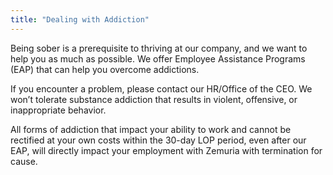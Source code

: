 ```yaml
---
title: "Dealing with Addiction"
---
```


Being sober is a prerequisite to thriving at our company, and we want to help you as much as possible. We offer Employee Assistance Programs (EAP) that can help you overcome addictions.

If you encounter a problem, please contact our HR/Office of the CEO. We won’t tolerate substance addiction that results in violent, offensive, or inappropriate behavior.

All forms of addiction that impact your ability to work and cannot be rectified at your own costs within the 30-day LOP period, even after our EAP, will directly impact your employment with Zemuria with termination for cause.